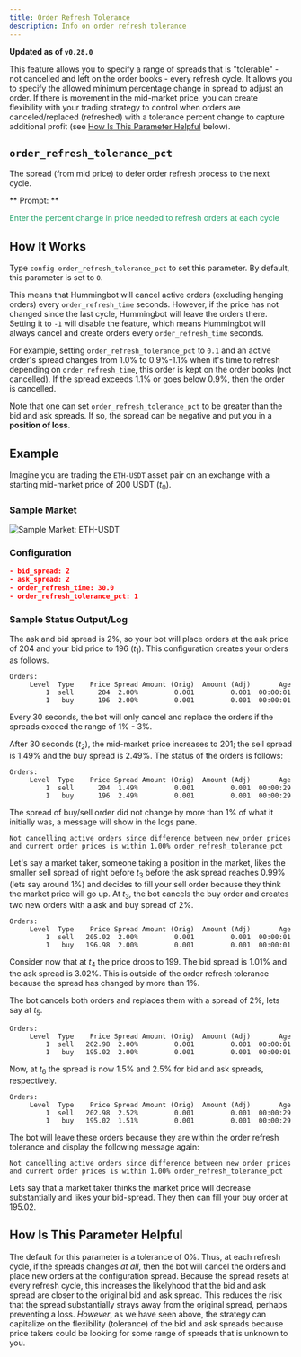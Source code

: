 ```yaml
---
title: Order Refresh Tolerance
description: Info on order refresh tolerance
---
```


**Updated as of `v0.28.0`**

This feature allows you to specify a range of spreads that is "tolerable" - not cancelled and left on the order books - every refresh cycle. It allows you to specify the allowed minimum percentage change in spread to adjust an order. If there is movement in the mid-market price, you can create flexibility with your trading strategy to control when orders are canceled/replaced (refreshed) with a tolerance percent change to capture additional profit (see [How Is This Parameter Helpful](./#how-is-this-parameter-helpful) below).

## `order_refresh_tolerance_pct`

The spread (from mid price) to defer order refresh process to the next cycle.

** Prompt: **

<div style={{ padding: "10px 20px", backgroundColor: "#1c1c1c" }}>
  <font color="#20a26a">
    Enter the percent change in price needed to refresh orders at each cycle
  </font>
</div>

## How It Works

Type `config order_refresh_tolerance_pct` to set this parameter. By default, this parameter is set to `0`.

This means that Hummingbot will cancel active orders (excluding hanging orders) every `order_refresh_time` seconds. However, if the price has not changed since the last cycle, Hummingbot will leave the orders there. Setting it to `-1` will disable the feature, which means Hummingbot will always cancel and create orders every `order_refresh_time` seconds.

For example, setting `order_refresh_tolerance_pct` to `0.1` and an active order's spread changes from 1.0% to 0.9%-1.1% when it's time to refresh depending on `order_refresh_time`, this order is kept on the order books (not cancelled). If the spread exceeds 1.1% or goes below 0.9%, then the order is cancelled.

Note that one can set `order_refresh_tolerance_pct` to be greater than the bid and ask spreads. If so, the spread can be negative and put you in a **position of loss**.

## Example

Imagine you are trading the `ETH-USDT` asset pair on an exchange with a starting mid-market price of 200 USDT ($t_0$).

### Sample Market

![Sample Market: ETH-USDT](/img/order_refresh_tolerance_sample_market.png)

### Configuration

```json
- bid_spread: 2
- ask_spread: 2
- order_refresh_time: 30.0
- order_refresh_tolerance_pct: 1
```

### Sample Status Output/Log

The ask and bid spread is 2%, so your bot will place orders at the ask price of 204 and your bid price to 196 ($t_1$). This configuration creates your orders as follows.

```
Orders:
     Level  Type    Price Spread Amount (Orig)  Amount (Adj)  	   Age
         1  sell      204  2.00%         0.001         0.001  00:00:01
         1   buy      196  2.00%         0.001         0.001  00:00:01
```

Every 30 seconds, the bot will only cancel and replace the orders if the spreads exceed the range of 1% - 3%.

After 30 seconds ($t_2$), the mid-market price increases to 201; the sell spread is 1.49% and the buy spread is 2.49%. The status of the orders is follows:

```
Orders:
     Level  Type    Price Spread Amount (Orig)  Amount (Adj)  	   Age
         1  sell      204  1.49%         0.001         0.001  00:00:29
         1   buy      196  2.49%         0.001         0.001  00:00:29
```

The spread of buy/sell order did not change by more than 1% of what it initially was, a message will show in the logs pane.

```
Not cancelling active orders since difference between new order prices
and current order prices is within 1.00% order_refresh_tolerance_pct
```

Let's say a market taker, someone taking a position in the market, likes the smaller sell spread of right before $t_3$ before the ask spread reaches 0.99% (lets say around 1%) and decides to fill your sell order because they think the market price will go up. At $t_3$, the bot cancels the buy order and creates two new orders with a ask and buy spread of 2%.

```
Orders:
     Level  Type    Price Spread Amount (Orig)  Amount (Adj)  	   Age
         1  sell   205.02  2.00%         0.001         0.001  00:00:01
         1   buy   196.98  2.00%         0.001         0.001  00:00:01
```

Consider now that at $t_4$ the price drops to 199. The bid spread is 1.01% and the ask spread is 3.02%. This is outside of the order refresh tolerance because the spread has changed by more than 1%.

The bot cancels both orders and replaces them with a spread of 2%, lets say at $t_5$.

```
Orders:
     Level  Type    Price Spread Amount (Orig)  Amount (Adj)  	   Age
         1  sell   202.98  2.00%         0.001         0.001  00:00:01
         1   buy   195.02  2.00%         0.001         0.001  00:00:01
```

Now, at $t_6$ the spread is now 1.5% and 2.5% for bid and ask spreads, respectively.

```
Orders:
     Level  Type    Price Spread Amount (Orig)  Amount (Adj)  	   Age
         1  sell   202.98  2.52%         0.001         0.001  00:00:29
         1   buy   195.02  1.51%         0.001         0.001  00:00:29
```

The bot will leave these orders because they are within the order refresh tolerance and display the following message again:

```
Not cancelling active orders since difference between new order prices
and current order prices is within 1.00% order_refresh_tolerance_pct
```

Lets say that a market taker thinks the market price will decrease substantially and likes your bid-spread. They then can fill your buy order at 195.02.

## How Is This Parameter Helpful

The default for this parameter is a tolerance of 0%. Thus, at each refresh cycle, if the spreads changes _at all_, then the bot will cancel the orders and place new orders at the configuration spread. Because the spread resets at every refresh cycle, this increases the likelyhood that the bid and ask spread are closer to the original bid and ask spread. This reduces the risk that the spread substantially strays away from the original spread, perhaps preventing a loss. _However_, as we have seen above, the strategy can capitalize on the flexibility (tolerance) of the bid and ask spreads because price takers could be looking for some range of spreads that is unknown to you.
